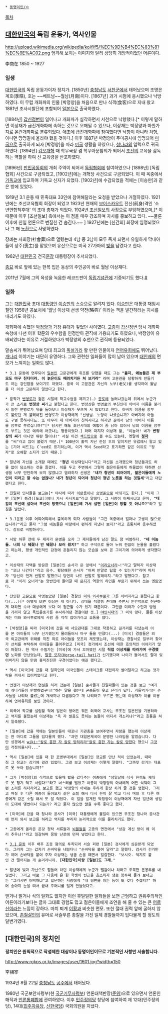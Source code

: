  * [[동명이인/ㅇ]]

[[목차]] 
== [[대한민국]]의 독립 운동가, 역사인물 == 
http://upload.wikimedia.org/wikipedia/ko/f/f5/%EC%9D%B4%EC%83%81%EC%9E%AC02.png
엄격해 보이는 이미지와 달리 상당히 개방적이었던 어른이다.

李商在
1850 ~ 1927

=== 일생 ===
[[대한민국]]의 독립 운동가이자 정치가. [1850년] [[충청남도]] [[서천군]]에서 태어났으며 초명은 계호(季晧), 호는 ~~베트남~~월남(月南)이다. [1867년] 과거 시험에 응시했으나 낙방하였다. 이 무렵 개화파의 인물 [박정양]을 처음으로 만나 식객(食客)으로 지내 왔고 1881년 조사시찰단에 포함되어 [[일본]]으로 출국하였다. 

[1884년] [[갑신정변]]이 일어나고 개화파가 실각하면서 서천으로 낙향했다.[* 이렇게 말하면 이상재가 급진개화파에 속하는 것으로 오해될 수 있으나, 이상재는 박정양과 마찬가지로 온건개화파로 분류되었다. 애초에 급진개화파에 참여했다면 낙향이 아니라 처형, 아니면 망명길에 올라야 했을 것이다.] 이후 1887년 박정양이 주미공사에 임명되어 [[미국]]으로 출국하게 되자 [박정양]을 따라 [[미국]] 생활을 하였으나, [[청나라]]의 압력으로 귀국하였다. [1894년] [[갑오개혁]] 때 학무국장 겸 학무아문참의가 되어서 [[조선]]의 교육을 감독하는 역할을 하여 신 교육령을 반포하였다.

[1896년] [[만민공동회]]의 개최 주역이 되어서 [[독립협회]]에 참여하였으나 [1898년] [독립협회] 사건으로 구금되었고, [1902년]에는 개혁당 사건으로 구금되었다. 이 때 옥중에서 [[기독교]]에 입교하여 기독교 신자가 되었다. [1902년]에 수감되었을 적에는 [이승만]과 같은 방에 있었다.

1919년 3.1 운동 때 민족대표 33인에 참여해달라는 요청을 받았으나 거절하였다. 1921년에는 조선교육협회 회장이 되었고 1923년 현재의 [[보이스카우트]] 전신(前身)격인 '소년연합척후대' 의 초대 총재가 되었다. 1924년 [[조선일보]]의 사장으로 부임하였으며,[* 이 때문에 이후 [조선일보] 측에서는 이 점을 매우 강조하며 자사를 홍보하고 있다. ~~물론 이후에 친일 언론으로 변질한 건 숨긴다.~~ ] 1927년에는 [신간회] 회장에 임명되었으나 그 해 [[노환]]으로 사망하였다. 

장례는 사회장(社會葬)으로 열렸는데 4남 중 3남이 모두 죽게 되면서 유일하게 막내아들이 상주(喪主)를 맡았으며 유산으로는 미곡 27가마의 [[빚]]을 남겼다고 한다. 

1962년 [[대한민국]] 건국[[훈장]] 대통령장이 추서되었다.

[[종묘]] 바로 앞에 있는 한복 입은 동상의 주인공이 바로 월남 이상재다.

2011년 7월에 그의 육성을 녹음한 레코드판이 [[독립기념관]]에 기증되기도 했다.[http://news.naver.com/main/read.nhn?mode=LPOD&mid=tvh&oid=214&aid=0000183327 #]

=== 일화 === 
그는 [[대한민국]] 초대 [[대통령]]인 [[이승만]]의 스승으로 알려져 있다. [[이승만]]은 대통령 재임시절인 1956년 공보처에 '월남 이상재 선생 약전(略典)' 이라는 책을 발간하라는 지시를 내리기도 하였다. 

개화파에 속했던 [[박정양]]과 가장 유대가 깊었던 사이였다. [[고종(조선)|고종]]이 [[갑신정변]] 당시 개화파 숙청에 나선 이후 학문의 우수함을 인정받아 관직에 기용되기도 하였으나, 박정양이 유배되었다는 이유로 거절하였다가 박정양의 추천으로 관직에 등용되었다.

말솜씨가 뛰어났으며 당대 최고의 [[독설가]]라 할 만한 인물이자 [[언어유희]]에도 뛰어났다. [[개나리]] 이야기는 대단히 유명하다. 그와 관련한 일화들이 많이 남아 있으며 [[대인배]]의 면모가 느껴지는 일화도 많다.

 * 3.1 운동에 연루되어 [[일본인]] 고문관에게 취조를 당했을 때도 그는 '''"옳지, 왜놈들은 제 부모도 마구 친다더라. 이 늙은이도 때려치거든 쳐 보거라"''' 라며 고문관을 당황하게 만들기도 하는 강인함을 보이기도 하였다. 결국 이 고문관은 자신의 노부(老父)를 생각하여 월남을 더 이상 고문하지 않았다고 한다.

 * 문학가 [[변영로]]가 젊은 시절에 학교수업을 제끼고(…) [[종로(서울)|종로]]에 놀러나갔는데 뒤에서 누군가가 큰 소리로 '''변정상 씨'''라고 불렀다고 한다. 변정상은 변영로의 부친인데 아버지 이름을 불러서 놀란 변영로가 뒤를 돌아보니 이상재가 웃으며 서 있었다고 한다. 아버지 이름을 함부로 불렀던 게 불쾌해진 변영로가 이상재에게 "선생님. 노망이 나셨습니까? 아버지와 아들도 구별 못하시다뇨. 또 아무리 제 아버지와 친하시다고 하지만 길에서 남의 아버지 이름을 함부로 부르십니까?"[* 당시만 해도 조선시대의 예법이 좀 남아 있어서 남의 이름을 함부로 부르는 것은 예의에 어긋나는 행동이었다.] 라며 따지자 이상재 왈, "이놈아! 네가 '''변정상의 씨'''가 아니면 뭐란 말이냐!" 사실 이건 [[섹드립]]으로 볼 수도 있는데, 옛말에 '''[[정자]]'''를 "씨"라고 많이 불렀기 때문.[* 100년이 훌쩍 지난 한참 후의 일이지만 유럽에서 팔고 있는 [기아 씨드]는 C'eed로 표기하는데, 이거 역시 Seed라고 표기하면 같은 이유로 "정자"로 오해할 소지가 있기 때문.]

 * 말년에 자신을 소개할 때에도 "'''청년''' 이상재입니다"라고 자신을 소개했으며 청년들과도 허물 없이 담소하는 것을 즐겼다. 이를 두고 주변에서 그렇게 젊은이들에게 허물없이 대하면 선생을 너무 만만하게 보지 않겠냐고 염려하자 선생은 "'''내가 청년이 되어야지, 젊은이들에게 노인이 되라고 할 수는 없잖나? 내가 청년이 되어야 청년이 청년 노릇을 하는 것일세'''"라고 대답했다고 한다. 

 * [[친일파]] 인사들을 보고는[* 야사에 따라 [[이완용]]이나 [[송병준]]으로 바뀌기도 한다.] "이제 그만 [일본] 동경([도쿄])에나 가서 사시지요"라고 말했다. 그 사람이 어째서냐고 묻자, '''"대감이 조선에 살아서 조선이 망했으니 [일본]에 가서 살면 [일본]이 망할 것 아니오?"'''라고 일침을 날렸다.

 * 3.1운동 이후 어찌어찌해서 출옥하게 되자 사람들이 "그간 옥중에서 얼마나 고생이 많으셨습니까?"라고 묻자 "그럼 네놈들은 바깥에서 편하게 지냈나 보지?"라고 호통치며 응수하셨다. 참으로 비범하시다.

 * 사망 하루 전에 두 제자가 문병을 오자 그 제자들에게 남긴 말도 참 비범하다. '''"네 이놈들. 너희 나 뒈졌나 안 뒈졌나 보러 왔지?"''' 하고 구석으로 돌아 누워 한없이 눈물을 흘렸다고 하는데, 평생 개인적인 감정에 흔들리지 않는 모습을 보여 온 그이기에 의아하게 생각했다고.

 * 이상재의 자택을 방문한 [일본]인 순사가 문 앞에서 "[[이리오너라]]~!"라고 말하자 이상재는 "오냐 나간다!"라고 응수. 황당해한 순사가 "어찌 반말로 답할 수 있는가?"라며 따지자 "당신이 먼저 반말로 말했으니 당연히 나도 반말로 말해야지."라고 말했다고. 참고로 저 "이리 오너라"는 양반집에 들어갈 때 [[문지기]] 역할의 하인을 부르기 위해서 쓰는 멘트였다.

 * 잔인한 고문으로 악명높았던 [일본] 경찰인 [[미와 와사부로]]가 그를 아버지라고 불렀다고 한다(...)[* 어떻게 보면 이상한 게 아니다. 상대를 적절히 존대해 주면서 인간적으로 친근하게 대하면 수사 대상에게 보다 더 접근할 수가 있기 때문이다. 그만큼 미와가 수단과 방법을 가리지 않고 독립운동가를 수사하려던 경찰이란 뜻.] [[야인시대]]의 그 미와 맞다. 물론 이상재는 미와 와사부로에게 사람 좀 작작 잡아가라고 호통을 쳤다.
 
 * [박정양]을 따라 [미국]에 갔을 때 사모관대를 그대로 착용하고 길거리를 다녔는데 이를 본 아이들이 너무 신기했는지 몰려들어서 마구 돌을 던졌다(...) [미국] 경찰들은 외국 외교관에게 위해를 끼친 죄로 아이들을 모조리 체포했는데, 이상재는 경찰서로 일부러 찾아가 선처를 부탁하여 아이들을 풀어주었고 [미국] 정가에서 조선에 대한 호의적인 이야기가 많이 퍼졌다. 한 역사 수필가는 [미국]에 가서 꼬마였던 시절 '''직접 이상재를 따라가며 구경했던''' 노파를 만났었는데, [[갓(모자)|말총 모자(Horse-tail hat)]]가 신기했다며 나이가 들어서도 절대 잊어버리지 않을 만큼 흥미진진한 구경이었다는 얘길 했다고.

 * 역시 [미국]에 갔을 때 일화인데 미국인들이 스테이크를 대접하자 썰어달라고 하고는 젓가락을 꺼내서 집어먹었다고 한다.

 * 언젠가 이상재가 연설을 하러 갔는데 [일본] 순사들과 친일파들이 있는 것을 보고 "여기에 개나리들이 만발하였구나!"하는 말을 했는데 군중들이 웃고 난리가 났다. 거들먹거리는 순사들을 나리라 불렀는데 개새끼나 다름없다고 개 나리라고 부르곤 했는데 이상재가 이를 이용하여 언어유희를 보인 것이다.

 * 외국어 학교를 설립할 적에 일본이 영어든 뭐든 외국어 교사는 무조건 일본인을 기용하라고 억지를 불렀는데 이상재는 "윽 자 발음도 못하는 놈들이 어디서 개소리냐?"라고 호통을 쳐서 일축했다.

 * [일본]에 갔을 적에는 일본인들이 대포나 기관총을 보여주면서 자랑을 했는데 이상재는 한 마디로 그들을 입다물게 했다. "과연 대일본제국이 문명한 나라임을 알겠습니다. 다만 성경에서 [[wiki:"칼로 흥한 자 칼로 망하리라"칼로 흥한 자는 칼로 망한다]] 했으니 [[태평양 전쟁|그것]]이 걱정이올시다..."

 * 역시 [일본]에 있을 때 한 포병부대에서 [일본]인 장교를 만난 적이 있었는데, 때마침 그 장교는 감기에 걸려 있었다. 그걸 보고 이상재는 이렇게 말했다. "그까짓 감기는 대포로 못 쏘아 잡습니까?" 

 * 그가 [박정양]의 식객으로 있을때 밥을 갔다주는 여종에게 "생일날에 식사 한끼도 제대로 못 챙겨 먹고 서럽다!"라고 너스레를 떨었고 여종이 박정양의 아내에게 어떤 식객이 그런 소리를 하더라라고 보고를 했고 박정양의 아내는 후하게 한상 차려 줄 것을 명했다. 그리고 며칠 후 다른 여종이 들어오자 같은 소릴 해서 다시 한끼 잘 먹고 다시 며칠 후 다른 여종에게 같은 소릴 해서 또 잘 먹었다. 이 일을 알게된 박정양이 이상재에게 자넨 일년에 생일이 도대체 몇번이나 되는가? 라고 묻자 많으면 많을 수록 좋다고 했다.

 * [미국]에 갔을 때 청나라 공사가 [미국] 대통령에게 볼일이 있으면 무조건 청나라 공사관에 먼저 와서 보고를 하라고 억지를 부리자 논리적으로 이를 물리치기도 했다. 

 * 고종에게 올라온 온갖 청탁 서류들과 [[뇌물]]들을 고종의 면전에서 "상감 계신 방이 왜 이리 추우냐!"라고 일갈하며 몽땅 난로에 던져 넣었다고 한다.

 * [[3.1 운동]] 이후 배후 조종 혐의로 투옥되어 서슬 퍼런 [일본] 검사에게 심문받게 되었다. 그러자 그는 갑자기 손바닥을 내밀더니 "손바닥을 붙여 달라"고 말했다. 검사가 긴가민가 하며 손바닥을 붙여 주자 이상재는 냉큼 손을 떼면서 일갈한다. "보시오. 억지로 붙인 건 떨어지는 게 순리라니까. '''[대한민국]이랑 [일본]도 그래.'''"

 * 말년에 빚과 가난으로 힘들어 하던 이상재에게 누군가 땔감이나 하라고 두북한 돈봉투를 내밀었다. 그리고 바로 그 다음에 온 한 학생이 빈곤을 호소하자 냉큼 봉투째 들려 보내고는 "그러시면 어떡하냐"고 힐난하는 사람에게 "내 형편을 아는 놈이 또 갖다 주겠지?" 하며 송아지 눈을 떠서 끝내 주머니를 털게 만들었다고.

믿거나 말거나 식의 일화도 많지만 이런 후덜덜한 일화들을 보면 근엄하고 권위주의적인 어른이라기보다는 글자 그대로 경험도 많고 젊은이들에게 조언을 해 줄 수 있는 큰 [[어르신]]이라는 느낌이 강하다. 마치 퇴계 [[이황]]과 비슷한 면모. 또한 절대 권력 앞에 굴하지 않았으며, [[촌철살인]]의 유머로 서슬푸른 총칼을 가진 일제 경찰들까지 입다물게 할 정도의 달변가였다.

== [대한민국]의 정치인 ==
'''정치인은 원칙적으로 작성제한 대상이나 동명이인이므로 기본적인 사항만 서술합니다.'''

http://www.rokps.or.kr/images/user/1601.jpg?width=150

李相宰

1934년 8월 22일 [[충청남도]] [[공주시|공주]]에서 태어났다. 

1980년 국군보안사령부(현 [[국군기무사령부]]) 언론대책반장([[준위]])으로 있으면서 언론인 해직과 [[언론통폐합]]에 관여하였다. 이후 [[민주정의당]] 창당에 참여하여 제 12대(민주정의당), 14대([[민주자유당]], [[신한국당]]) 국회의원을 지냈다.
